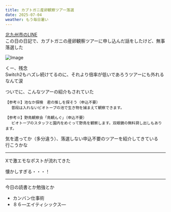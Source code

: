 ```yaml
---
title: カブトガニ産卵観察ツアー落選
date: 2025-07-04
weather: もう毎日暑い
---
```


[北九州市のLINE](/diary/2025/06/13)  
この日の日記で、カブトガニの産卵観察ツアーに申し込んだ話をしたけど、無事落選した

![Image](../../assets/diary-20250705150059.jpg)

くー、残念  
Switch2もハズレ続けてるのに、それより倍率が低いであろうツアーにも外れるなんて涙

ついでに、こんなツアーの紹介もされていた

```
【参考※】池なか探検　君の推しを探そう（申込不要）  
　 普段は入れないビオトープの池で生き物を捕まえて観察できます。
```

```
【参考※】野鳥観察会「鳥観んぐ」（申込不要）  
　 ビオトープのスタッフと園内をめぐって野鳥を観察します。双眼鏡の無料貸し出しもあります。
```

気を遣ってか（多分違う）、落選しない申込不要のツアーを紹介してきている  
行こうかな

---

Xで激エモなポストが流れてきた  
<Tweet id="https://x.com/orangerangenow/status/1940370213012476000" />

懐かしすぎる・・・！

---

今日の読書とか勉強とか
- カンバン仕事術
- ８６―エイティシックス―
